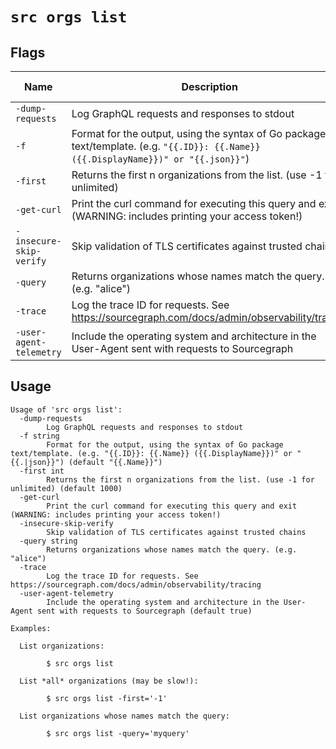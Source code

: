 # `src orgs list`


## Flags

| Name | Description | Default Value |
|------|-------------|---------------|
| `-dump-requests` | Log GraphQL requests and responses to stdout | `false` |
| `-f` | 	Format for the output, using the syntax of Go package text/template. (e.g. `"{{.ID}}: {{.Name}} ({{.DisplayName}})" or "{{.json}}"`) |  |
| `-first` | Returns the first n organizations from the list. (use -1 for unlimited) | `1000` |
| `-get-curl` | Print the curl command for executing this query and exit (WARNING: includes printing your access token!) | `false` |
| `-insecure-skip-verify` | Skip validation of TLS certificates against trusted chains | `false` |
| `-query` | Returns organizations whose names match the query. (e.g. "alice") |  |
| `-trace` | Log the trace ID for requests. See https://sourcegraph.com/docs/admin/observability/tracing | `false` |
| `-user-agent-telemetry` | Include the operating system and architecture in the User-Agent sent with requests to Sourcegraph | `true` |


## Usage

```
Usage of 'src orgs list':
  -dump-requests
    	Log GraphQL requests and responses to stdout
  -f string
    	Format for the output, using the syntax of Go package text/template. (e.g. "{{.ID}}: {{.Name}} ({{.DisplayName}})" or "{{.|json}}") (default "{{.Name}}")
  -first int
    	Returns the first n organizations from the list. (use -1 for unlimited) (default 1000)
  -get-curl
    	Print the curl command for executing this query and exit (WARNING: includes printing your access token!)
  -insecure-skip-verify
    	Skip validation of TLS certificates against trusted chains
  -query string
    	Returns organizations whose names match the query. (e.g. "alice")
  -trace
    	Log the trace ID for requests. See https://sourcegraph.com/docs/admin/observability/tracing
  -user-agent-telemetry
    	Include the operating system and architecture in the User-Agent sent with requests to Sourcegraph (default true)

Examples:

  List organizations:

    	$ src orgs list

  List *all* organizations (may be slow!):

    	$ src orgs list -first='-1'

  List organizations whose names match the query:

    	$ src orgs list -query='myquery'



```
